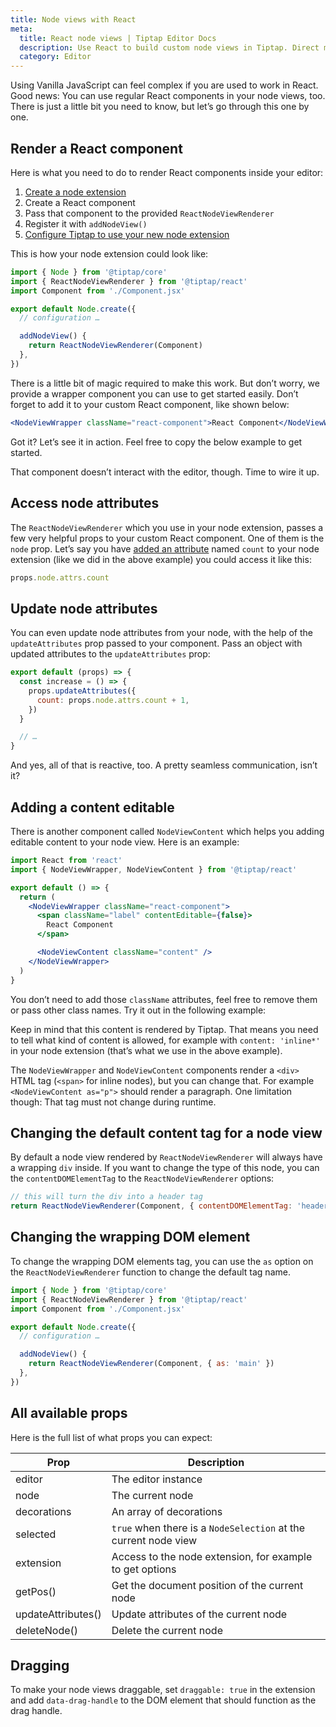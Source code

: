```yaml
---
title: Node views with React
meta:
  title: React node views | Tiptap Editor Docs
  description: Use React to build custom node views in Tiptap. Direct manipulation of node properties and interactive content.
  category: Editor
---
```



Using Vanilla JavaScript can feel complex if you are used to work in React. Good news: You can use regular React components in your node views, too. There is just a little bit you need to know, but let’s go through this one by one.

## Render a React component

Here is what you need to do to render React components inside your editor:

1. [Create a node extension](/editor/extensions/custom-extensions)
2. Create a React component
3. Pass that component to the provided `ReactNodeViewRenderer`
4. Register it with `addNodeView()`
5. [Configure Tiptap to use your new node extension](/editor/getting-started/configure)

This is how your node extension could look like:

```js
import { Node } from '@tiptap/core'
import { ReactNodeViewRenderer } from '@tiptap/react'
import Component from './Component.jsx'

export default Node.create({
  // configuration …

  addNodeView() {
    return ReactNodeViewRenderer(Component)
  },
})
```

There is a little bit of magic required to make this work. But don’t worry, we provide a wrapper component you can use to get started easily. Don’t forget to add it to your custom React component, like shown below:

```jsx
<NodeViewWrapper className="react-component">React Component</NodeViewWrapper>
```

Got it? Let’s see it in action. Feel free to copy the below example to get started.

<CodeDemo path="/GuideNodeViews/ReactComponent?inline=false&hideSource=false" />

That component doesn’t interact with the editor, though. Time to wire it up.

## Access node attributes

The `ReactNodeViewRenderer` which you use in your node extension, passes a few very helpful props to your custom React component. One of them is the `node` prop. Let’s say you have [added an attribute](/editor/extensions/custom-extensions/extend-existing#attributes) named `count` to your node extension (like we did in the above example) you could access it like this:

```js
props.node.attrs.count
```

## Update node attributes

You can even update node attributes from your node, with the help of the `updateAttributes` prop passed to your component. Pass an object with updated attributes to the `updateAttributes` prop:

```js
export default (props) => {
  const increase = () => {
    props.updateAttributes({
      count: props.node.attrs.count + 1,
    })
  }

  // …
}
```

And yes, all of that is reactive, too. A pretty seamless communication, isn’t it?

## Adding a content editable

There is another component called `NodeViewContent` which helps you adding editable content to your node view. Here is an example:

```jsx
import React from 'react'
import { NodeViewWrapper, NodeViewContent } from '@tiptap/react'

export default () => {
  return (
    <NodeViewWrapper className="react-component">
      <span className="label" contentEditable={false}>
        React Component
      </span>

      <NodeViewContent className="content" />
    </NodeViewWrapper>
  )
}
```

You don’t need to add those `className` attributes, feel free to remove them or pass other class names. Try it out in the following example:

<CodeDemo path="/GuideNodeViews/ReactComponentContent?inline=false&hideSource=false" />

Keep in mind that this content is rendered by Tiptap. That means you need to tell what kind of content is allowed, for example with `content: 'inline*'` in your node extension (that’s what we use in the above example).

The `NodeViewWrapper` and `NodeViewContent` components render a `<div>` HTML tag (`<span>` for inline nodes), but you can change that. For example `<NodeViewContent as="p">` should render a paragraph. One limitation though: That tag must not change during runtime.

## Changing the default content tag for a node view

By default a node view rendered by `ReactNodeViewRenderer` will always have a wrapping `div` inside. If you want to change the type of this node, you can the `contentDOMElementTag` to the `ReactNodeViewRenderer` options:

```js
// this will turn the div into a header tag
return ReactNodeViewRenderer(Component, { contentDOMElementTag: 'header' })
```

## Changing the wrapping DOM element

To change the wrapping DOM elements tag, you can use the `as` option on the `ReactNodeViewRenderer` function to change the default tag name.

```js
import { Node } from '@tiptap/core'
import { ReactNodeViewRenderer } from '@tiptap/react'
import Component from './Component.jsx'

export default Node.create({
  // configuration …

  addNodeView() {
    return ReactNodeViewRenderer(Component, { as: 'main' })
  },
})
```

## All available props

Here is the full list of what props you can expect:

| Prop               | Description                                                     |
| ------------------ | --------------------------------------------------------------- |
| editor             | The editor instance                                             |
| node               | The current node                                                |
| decorations        | An array of decorations                                         |
| selected           | `true` when there is a `NodeSelection` at the current node view |
| extension          | Access to the node extension, for example to get options        |
| getPos()           | Get the document position of the current node                   |
| updateAttributes() | Update attributes of the current node                           |
| deleteNode()       | Delete the current node                                         |

## Dragging

To make your node views draggable, set `draggable: true` in the extension and add `data-drag-handle` to the DOM element that should function as the drag handle.
